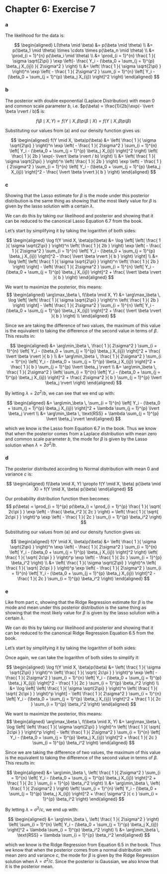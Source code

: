 Chapter 6: Exercise 7
========================================================

### a
The likelihood for the data is:

$$
\begin{aligned}
    L(\theta \mid \beta)
    &= p(\beta \mid \theta)
    \\
    &= p(\beta_1 \mid \theta)
    \times \cdots
    \times p(\beta_n \mid \theta)
    \\
    &= \prod_{i = 1}^{n}
    p(\beta_i \mid \theta)
    \\
    &= \prod_{i = 1}^{n}
    \frac{
        1
    }{
        \sigma \sqrt{2\pi}
    }
    \exp
    \left(-
        \frac{
            Y_i - (\beta_0 + \sum_{j = 1}^{p} \beta_j X_{ij})
        }{
            2\sigma^2
        }
    \right)
    \\
    &=
    \left(
        \frac{
            1
        }{
            \sigma \sqrt{2\pi}
        }
    \right)^n
    \exp
    \left(
        - \frac{
            1
        }{
            2\sigma^2
        }
        \sum_{i = 1}^{n}
        \left[
            Y_i - (\beta_0 + \sum_{j = 1}^{p} \beta_j X_{ij})
        \right]^2
    \right)
\end{aligned}
$$

### b
The posterior with double exponential (Laplace Distribution) with mean 0 and
common scale parameter $b$, i.e. $p(\beta) = \frac{1}{2b}\exp(- \lvert \beta
\rvert / b)$ is:

$$
    f(\beta \mid X, Y)
    \propto f(Y \mid X, \beta) p(\beta \mid X)
    = f(Y \mid X, \beta) p(\beta)
$$

Substituting our values from (a) and our density function gives us:

$$
\begin{aligned}
    f(Y \mid X, \beta)p(\beta)
    &=
    \left(
        \frac{
            1
        }{
            \sigma \sqrt{2\pi}
        }
    \right)^n
    \exp
    \left(
        - \frac{
            1
        }{
            2\sigma^2
        }
        \sum_{i = 1}^{n}
        \left[
            Y_i - (\beta_0 + \sum_{j = 1}^{p} \beta_j X_{ij})
        \right]^2
    \right)
    \left(
        \frac{
            1
        }{
            2b
        }
        \exp(- \lvert \beta \rvert / b)
    \right)
    \\
    &=
    \left(
        \frac{
            1
        }{
            \sigma \sqrt{2\pi}
        }
    \right)^n
    \left(
        \frac{
            1
        }{
            2b
        }
    \right)
    \exp
    \left(
        - \frac{
            1
        }{
            2\sigma^2
        }
        \sum_{i = 1}^{n}
        \left[
            Y_i - (\beta_0 + \sum_{j = 1}^{p} \beta_j X_{ij})
        \right]^2
        -
        \frac{
            \lvert \beta \rvert
        }{
            b
            }
    \right)
\end{aligned}
$$


### c

Showing that the Lasso estimate for $\beta$ is the mode under this posterior
distribution is the same thing as showing that the most likely value for
$\beta$ is given by the lasso solution with a certain $\lambda$.

We can do this by taking our likelihood and posterior and showing that it can
be reduced to the canonical Lasso Equation 6.7 from the book.

Let's start by simplifying it by taking the logarithm of both sides:

$$
\begin{aligned}
    \log
    f(Y \mid X, \beta)p(\beta)
    &=
    \log
    \left[
        \left(
            \frac{
                1
            }{
                \sigma \sqrt{2\pi}
            }
        \right)^n
        \left(
            \frac{
                1
            }{
                2b
            }
        \right)
        \exp
        \left(
            - \frac{
                1
            }{
                2\sigma^2
            }
            \sum_{i = 1}^{n}
            \left[
                Y_i - (\beta_0 + \sum_{j = 1}^{p} \beta_j X_{ij})
            \right]^2
            -
            \frac{
                \lvert \beta \rvert
            }{
                b
                }
        \right)
    \right]
    \\
    &=
    \log
    \left[
        \left(
            \frac{
                1
            }{
                \sigma \sqrt{2\pi}
            }
        \right)^n
        \left(
            \frac{
                1
            }{
                2b
            }
        \right)
    \right]
    -
    \left(
        \frac{
            1
        }{
            2\sigma^2
        }
        \sum_{i = 1}^{n}
        \left[
            Y_i - (\beta_0 + \sum_{j = 1}^{p} \beta_j X_{ij})
        \right]^2
        +
        \frac{
            \lvert \beta \rvert
        }{
            b
        }
    \right)
\end{aligned}
$$

We want to maximize the posterior, this means:
$$
\begin{aligned}
    \arg\max_\beta \, f(\beta \mid X, Y)
    &=
    \arg\max_\beta
    \,
    \log
    \left[
        \left(
            \frac{
                1
            }{
                \sigma \sqrt{2\pi}
            }
        \right)^n
        \left(
            \frac{
                1
            }{
                2b
            }
        \right)
    \right]
    -
    \left(
        \frac{
            1
        }{
            2\sigma^2
        }
        \sum_{i = 1}^{n}
        \left[
            Y_i - (\beta_0 + \sum_{j = 1}^{p} \beta_j X_{ij})
        \right]^2
        +
        \frac{
            \lvert \beta \rvert
        }{
            b
            }
    \right)
    \\
\end{aligned}
$$

Since we are taking the difference of two values, the maximum of this value is
the equivalent to taking the difference of the second value in terms of
$\beta$. This results in:

$$
\begin{aligned}
    &=
    \arg\min_\beta
    \,
    \frac{
        1
    }{
        2\sigma^2
    }
    \sum_{i = 1}^{n}
    \left[
        Y_i - (\beta_0 + \sum_{j = 1}^{p} \beta_j X_{ij})
    \right]^2
    +
    \frac{
        \lvert \beta \rvert
    }{
        b
    }
    \\
    &=
    \arg\min_\beta
    \,
    \frac{
        1
    }{
        2\sigma^2
    }
    \sum_{i = 1}^{n}
    \left[
        Y_i - (\beta_0 + \sum_{j = 1}^{p} \beta_j X_{ij})
    \right]^2
    +
    \frac{
        1
    }{
        b
    }
    \sum_{j = 1}^{p} \lvert \beta_j \rvert
    \\
    &=
    \arg\min_\beta
    \,
    \frac{
        1
    }{
        2\sigma^2
    }
    \left(
        \sum_{i = 1}^{n}
        \left[
            Y_i - (\beta_0 + \sum_{j = 1}^{p} \beta_j X_{ij})
        \right]^2
        +
        \frac{
            2\sigma^2
        }{
            b
        }
        \sum_{j = 1}^{p} \lvert \beta_j \rvert
    \right)
\end{aligned}
$$

By letting $\lambda = 2\sigma^2/b$, we can see that we end up with:

$$
\begin{aligned}
    &=
    \arg\min_\beta
    \,
    \sum_{i = 1}^{n}
    \left[
        Y_i - (\beta_0 + \sum_{j = 1}^{p} \beta_j X_{ij})
    \right]^2
    +
    \lambda
    \sum_{j = 1}^{p} \lvert \beta_j \rvert
    \\
    &=
    \arg\min_\beta
    \,
    \text{RSS}
    +
    \lambda
    \sum_{j = 1}^{p} \lvert \beta_j \rvert
\end{aligned}
$$

which we know is the Lasso from Equation 6.7 in the book. Thus we know that
when the posterior comes from a Laplace distribution with mean zero and common
scale parameter $b$, the mode for $\beta$ is given by the Lasso solution when
$\lambda = 2\sigma^2 / b$.

### d
The posterior distributed according to Normal distribution with mean 0 and
variance $c$ is:

$$
\begin{aligned}
    f(\beta \mid X, Y)
    \propto f(Y \mid X, \beta) p(\beta \mid X)
    = f(Y \mid X, \beta) p(\beta)
\end{aligned}
$$

Our probability distribution function then becomes:
$$
        p(\beta)
        = \prod_{i = 1}^{p} p(\beta_i)
        = \prod_{i = 1}^{p}
        \frac{
            1
        }{
            \sqrt{
                2c\pi
            }
        }
        \exp \left(
            - \frac{
                \beta_i^2
                }{
                    2c
                }
        \right)
        = \left(
            \frac{
                1
            }{
                \sqrt{
                    2c\pi
                }
            }
        \right)^p
        \exp \left(
            - \frac{
                1
            }{
                2c
            }
            \sum_{i = 1}^{p} \beta_i^2
        \right)
$$

Substituting our values from (a) and our density function gives us:

$$
\begin{aligned}
    f(Y \mid X, \beta)p(\beta)
    &=
    \left(
        \frac{
            1
        }{
            \sigma \sqrt{2\pi}
        }
    \right)^n
    \exp
    \left(
        - \frac{
            1
        }{
            2\sigma^2
        }
        \sum_{i = 1}^{n}
        \left[
            Y_i - (\beta_0 + \sum_{j = 1}^{p} \beta_j X_{ij})
        \right]^2
    \right)
    \left(
        \frac{
            1
        }{
            \sqrt{
                2c\pi
            }
        }
    \right)^p
    \exp \left(
        - \frac{
            1
        }{
            2c
        }
        \sum_{i = 1}^{p} \beta_i^2
    \right)
    \\
    &=
    \left(
        \frac{
            1
        }{
            \sigma \sqrt{2\pi}
        }
    \right)^n
    \left(
        \frac{
            1
        }{
            \sqrt{
                2c\pi
            }
        }
    \right)^p
    \exp
    \left(
        - \frac{
            1
        }{
            2\sigma^2
        }
        \sum_{i = 1}^{n}
        \left[
            Y_i - (\beta_0 + \sum_{j = 1}^{p} \beta_j X_{ij})
        \right]^2
        - \frac{
            1
        }{
            2c
        }
        \sum_{i = 1}^{p} \beta_i^2
    \right)
\end{aligned}
$$

### e

Like from part c, showing that the Ridge Regression estimate for $\beta$ is
the mode and mean under this posterior distribution is the same thing as
showing that the most likely value for $\beta$ is given by the lasso solution
with a certain $\lambda$.

We can do this by taking our likelihood and posterior and showing that it can
be reduced to the canonical Ridge Regression Equation 6.5 from the book.

Let's start by simplifying it by taking the logarithm of both sides:

Once again, we can take the logarithm of both sides to simplify it:

$$
\begin{aligned}
    \log f(Y \mid X, \beta)p(\beta)
    &=
    \left(
        \frac{
            1
        }{
            \sigma \sqrt{2\pi}
        }
    \right)^n
    \left(
        \frac{
            1
        }{
            \sqrt{
                2c\pi
            }
        }
    \right)^p
    \exp
    \left(
        - \frac{
            1
        }{
            2\sigma^2
        }
        \sum_{i = 1}^{n}
        \left[
            Y_i - (\beta_0 + \sum_{j = 1}^{p} \beta_j X_{ij})
        \right]^2
        - \frac{
            1
        }{
            2c
        }
        \sum_{i = 1}^{p} \beta_i^2
    \right)
    \\
    &=
    \log
    \left[
        \left(
            \frac{
                1
            }{
                \sigma \sqrt{2\pi}
            }
        \right)^n
        \left(
            \frac{
                1
            }{
                \sqrt{
                    2c\pi
                }
            }
        \right)^p
    \right]
    -
    \left(
        \frac{
            1
        }{
            2\sigma^2
        }
        \sum_{i = 1}^{n}
        \left[
            Y_i - (\beta_0 + \sum_{j = 1}^{p} \beta_j X_{ij})
        \right]^2
        +
        \frac{
            1
        }{
            2c
        }
        \sum_{i = 1}^{p} \beta_i^2
    \right)
\end{aligned}
$$

We want to maximize the posterior, this means:
$$
\begin{aligned}
    \arg\max_\beta \, f(\beta \mid X, Y)
    &=
    \arg\max_\beta
    \,
    \log
    \left[
        \left(
            \frac{
                1
            }{
                \sigma \sqrt{2\pi}
            }
        \right)^n
        \left(
            \frac{
                1
            }{
                \sqrt{
                    2c\pi
                }
            }
        \right)^p
    \right]
    -
    \left(
        \frac{
            1
        }{
            2\sigma^2
        }
        \sum_{i = 1}^{n}
        \left[
            Y_i - (\beta_0 + \sum_{j = 1}^{p} \beta_j X_{ij})
        \right]^2
        +
        \frac{
            1
        }{
            2c
        }
        \sum_{i = 1}^{p} \beta_i^2
    \right)
\end{aligned}
$$

Since we are taking the difference of two values, the maximum of this value is
the equivalent to taking the difference of the second value in terms of
$\beta$. This results in:

$$
\begin{aligned}
    &=
    \arg\min_\beta
    \,
    \left(
        \frac{
            1
        }{
            2\sigma^2
        }
        \sum_{i = 1}^{n}
        \left[
            Y_i - (\beta_0 + \sum_{j = 1}^{p} \beta_j X_{ij})
        \right]^2
        +
        \frac{
            1
        }{
            2c
        }
        \sum_{i = 1}^{p} \beta_i^2
    \right)
    \\
    &=
    \arg\min_\beta
    \,
    \left(
        \frac{
            1
        }{
            2\sigma^2
        }
    \right)
    \left(
        \sum_{i = 1}^{n}
        \left[
            Y_i - (\beta_0 + \sum_{j = 1}^{p} \beta_j X_{ij})
        \right]^2
        +
        \frac{
            \sigma^2
        }{
            c
        }
        \sum_{i = 1}^{p} \beta_i^2
    \right)
\end{aligned}
$$

By letting $\lambda = \sigma^2/ c$, we end up with:

$$
\begin{aligned}
    &=
    \arg\min_\beta
    \,
    \left(
        \frac{
            1
        }{
            2\sigma^2
        }
    \right)
    \left(
        \sum_{i = 1}^{n}
        \left[
            Y_i - (\beta_0 + \sum_{j = 1}^{p} \beta_j X_{ij})
        \right]^2
        +
        \lambda
        \sum_{i = 1}^{p} \beta_i^2
    \right)
    \\
    &=
    \arg\min_\beta
    \,
    \text{RSS}
    +
    \lambda
    \sum_{i = 1}^{p} \beta_i^2
\end{aligned}
$$

which we know is the Ridge Regression from Equation 6.5 in the book. Thus we
know that when the posterior comes from a normal distribution with mean zero
and variance $c$, the mode for $\beta$ is given by the Ridge Regression
solution when $\lambda = \sigma^2 / c$. Since the posterior is Gaussian, we
also know that it is the posterior mean.